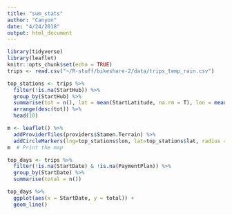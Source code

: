 ```yaml
---
title: "sum_stats"
author: "Canyon"
date: "4/24/2018"
output: html_document
---
```


```r
library(tidyverse)
library(leaflet)
knitr::opts_chunk$set(echo = TRUE)
trips <- read.csv("~/R-stuff/bikeshare-2/data/trips_temp_rain.csv")
```

```r
top_stations <- trips %>% 
  filter(!is.na(StartHub)) %>%
  group_by(StartHub) %>%
  summarise(tot = n(), lat = mean(StartLatitude, na.rm = T), lon = mean(StartLongitude, na.rm = T)) %>%
  arrange(desc(tot)) %>%
  head(10)
```

```r
m <- leaflet() %>%
  addProviderTiles(providers$Stamen.Terrain) %>%
  addCircleMarkers(lng=top_stations$lon, lat=top_stations$lat, radius = sqrt(top_stations$tot)/10, opacity = 1, color = "orange")
m  # Print the map
```
```r
top_days <- trips %>%
  filter(!is.na(StartDate) & !is.na(PaymentPlan)) %>%
  group_by(StartDate) %>%
  summarise(total = n()) 

top_days %>% 
  ggplot(aes(x = StartDate, y = total)) + 
  geom_line()
```









